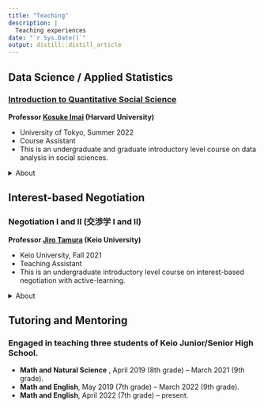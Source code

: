 ```yaml
---
title: "Teaching"
description: |
  Teaching experiences
date: "`r Sys.Date()`"
output: distill::distill_article
---
```


## Data Science / Applied Statistics
### [Introduction to Quantitative Social Science](https://kosukeimai.github.io/qss-todai/)
**Professor [Kosuke Imai](https://imai.fas.harvard.edu) (Harvard University)**

* University of Tokyo, Summer 2022
* Course Assistant
* This is an undergraduate and graduate introductory level course on data analysis in social sciences. 

<details>
<summary>About</summary>
Would universal health insurance improve the health of the poor? 
Do patterns of arrests in US cities show evidence of racial profiling? 
What accounts for who votes and their choice of candidates?

This course will teach students how to address these and other social science questions by analyzing quantitative data. 
The course introduces basic principles of statistical inference and programming skills for data analysis. 

The goal is to provide students with the foundation necessary to analyze data in their own research and to become critical consumers of statistical claims made in the news media, in policy reports, and in academic research
</details>

## Interest-based Negotiation
### Negotiation I and II (交渉学 I and II)
**Professor [Jiro Tamura](https://tamurainstitute.com) (Keio University)**

* Keio University, Fall 2021
* Teaching Assistant
* This is an undergraduate introductory level course on interest-based negotiation with active-learning. 

<details>
<summary>About</summary>
Negotiation is a systematically organized methodology to overcome conflicts and effectively reach an agreement. 
In this course we will cover topics such as negotiation strategies based on logical thinking, handling cognitive biases due to emotions and heuristics, methodology for creating decision branches for effective consensus building, effective management of negotiation processes, multi-party negotiation, negotiation based on game theory, and methodology of conflict management used to resolve global conflicts and disputes. 
In addition to the lectures, students will actively work on practical exercises such as group works and role-play simulation.

</details>

## Tutoring and Mentoring
### Engaged in teaching three students of Keio Junior/Senior High School.

* **Math and Natural Science** , April 2019 (8th grade) -- March 2021 (9th grade).
* **Math and English**, May 2019 (7th grade) -- March 2022 (9th grade).
* **Math and English**, April 2022 (7th grade) -- present.
